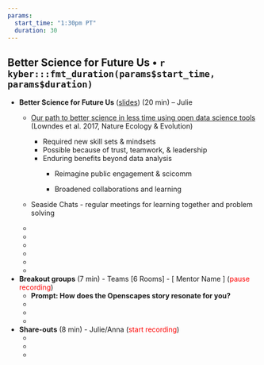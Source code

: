 ```yaml
---
params:
  start_time: "1:30pm PT"
  duration: 30
---
```


## Better Science for Future Us • `r kyber:::fmt_duration(params$start_time, params$duration)`

-   **Better Science for Future Us** ([slides](https://cawaterboards-my.sharepoint.com/:b:/r/personal/anna_holder_waterboards_ca_gov/Documents/Documents/01_OIMA/Openscapes/2023%20SWRCB/Meeting%20Materials%20%5B2023-swrcb%5D/Week%201_%20Better%20Science%20for%20Future%20Us.pdf?csf=1&web=1&e=kjHWxa)) (20 min) – Julie
    -   [Our path to better science in less time using open data science tools](https://www.nature.com/articles/s41559-017-0160) (Lowndes et al. 2017, Nature Ecology & Evolution) 

        -   Required new skill sets & mindsets
        -   Possible because of trust, teamwork, & leadership
        -   Enduring benefits beyond data analysis
            -   Reimagine public engagement & scicomm

            -   Broadened collaborations and learning

    -   Seaside Chats - regular meetings for learning together and problem solving

    -   

    -   

    -   

    -   

    -   

    -   
-   **Breakout groups** (7 min) - Teams [6 Rooms] - [ Mentor Name ] (<font color="red">pause recording</font>)
    -   **Prompt: How does the Openscapes story resonate for you?**
    -   ‎
    -   
    -   
-   **Share-outs** (8 min) - Julie/Anna (<font color="red">start recording</font>)
    -   ‎
    -   
    -   
